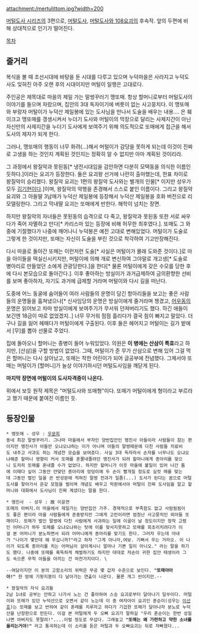 attachment:/mertulittom.jpg?width=200

[[머털도사 시리즈]]의 3편으로, [[머털도사]], [[머털도사와 108요괴]]의 후속작. 앞의 두편에 비해 상대적으로 인기가 떨어진다.

[[목차]] 
== 줄거리 ==
복식을 볼 때 조선시대에 바탕을 둔 시대를 다루고 있으며 누덕마을은 사라지고 누덕도사도 잊혀진 아주 오랜 후의 시대이지만 머털이 일행은 고대로다.

주인공은 제목대로 마을의 제일 가는 말썽꾸러기 맹또매. 항상 할머니로부터 머털도사의 이야기를 들으며 자랐으며, 집안의 3대 독자이기에 버릇이 없는 사고뭉치다. 이 맹또매와 부랑자 머털이가 누덕산 제일봉에 있는 도사님을 만나서 도술을 배우는 내용.... 은 훼이크고 맹또매를 갱생시켜서 누더기 도사와 머털이의 막장으로 달리는 사제지간이 아닌 자신만의 사제지간을 누더기 도사에게 보여주기 위해 의도적으로 또매에게 접근을 해서 도사의 제자가 되게 한다.

그러나, 맹또매의 행동이 너무 화려(...)해서 머털이가 감당을 못하게 되는데 이것이 진짜로 고생을 하는 것인지 계획된 것인지는 정확히 알 수 없지만 아마 계획된 것이리라.

그 과정에서 왕질악과 못된동[* 냉전시대임을 감안하면 다분히 모택동을 의식한 이름인 듯하다.]이라는 요괴가 등장한다. 둘은 요괴왕 선거에 나란히 출마했는데, 한표 차이로 왕질악이 승리했다. 왕질악 요괴는 1편의 왕질악 도사와는 별개의 인물[* 이지만 성우가 모두 [[김기현]]이다.]이며, 왕질악의 악행을 존경해서 스스로 붙인 이름이다. 그리고 왕질악 요괴와 그 아들딸 3남매가 누덕산 제일봉에 등장해서 누덕산 제일봉을 호화 버전으로 리모델링한다. 그리고 막내딸 요괴는 또매에게 반한다. 해학이 넘치는 장면. 

하지만 왕질악의 자녀들은 못된동의 습격으로 다 죽고, 왕질악과 못된동 또한 서로 싸우다가 죽어 자멸하고 만다[* 카리스마 있는 등장에 비해 허무한 최후였다.]. 또매도 그 와중에 기절했다가 나중에 깨어나니 누덕봉은 예전 고대로 변해있었다. 머털이가 도술로 그렇게 한 것이지만, 또매는 자신이 도술을 부린 것으로 착각하여 기고만장해진다.

다시 마을로 돌아간 또매는 이런저런 도술[* 사실은 머털이가 몰래 도와준 것이다.]로 마을 아이들을 떡실신시키지만, 머털이에 의해 개로 변신하여 그야말로 개고생[* 도술로 병아리로 만들었던 소에게 관광당한다.]을 한다[* 물론 머털이에게 갖은 수모를 당한 후에 다시 본모습으로 돌아간다.]. 이후 좋아하는 방실이가 과거급제하여 금의환향한 선비를 보며 좋아하자, 자기도 과거에 급제할 거라며 머털이와 다시 길을 떠난다.

도중에 어느 동굴에 숨어들어 여러 사람들의 운명이 담긴 항아리들을 보고는 좋은 사람들의 운명들을 훔쳐냈으나[* 신사임당의 운명은 방실이에게 줄거라며 챙겼고, [[어우동]]의 운명은 읽어보고 차마 방실이에게 보여주기가 무서워 던져버리기도 했다. 하긴 애들이 보긴엔 18금이 따로 없었겠지..] 너무 무거워 점점 흘리다가 결국 힘이 빠지고 말았다. 더구나 길을 잃어 헤매다가 머털이에게 구출된다. 이후 둘은 헤어지고 머털이는 길가 밭에서 [무]를 뽑아 선물로 주었다.

집에 돌아오니 할머니는 중병이 들어 누워있었다. 의원은 '''이 병에는 산삼이 특효'''라고 하지만, [산삼]을 구할 방법이 없었다. 그때, 머털이가 준 무가 산삼으로 변해 있어 그걸 먹은 할머니는 다시 살아났고, 또매는 착한 어린이가 되어 글공부에 전념했다. 그제서야 또매는 머털이가 [할머니]가 늘상 이야기하시던 머털도사임을 깨닫게 된다.

'''마지막 장면에 머털이의 도사자격증이 나온다.'''

위에서 보듯 원작 제목은 "머털도사와 또매형"이다. 또매가 머털이에게 형이라고 부르라고 했기 때문에 붙여진 이름인 듯.

== 등장인물 ==
 * 맹또매 - 성우 : [[우문희]]
 동네 최강 말썽꾸러기. 그나마 마을에서 부자인 양반집안인 맹진사 아들이라 사람들이 참는 편이지만 맹진사가 아들만 오냐오냐하는 이가 아니며 아들의 말썽때문에 다친 사람들 치료비도 내주고 사과도 하는 개념찬 모습을 보여준다. 사실 3대 독자라서 손자를 너무나도 오냐오냐해준 할머니 영향이 커서 또매를 혼쭐내줄려던 맹진사가 되려 할머니에게 종아리를 맞으니 도저히 또매를 혼내줄 수가 없었다. 하지만 할머니가 이웃 마을에 볼일이 있어 나간 틈에 이때다 싶어 그동안 안맞던 종아리에 엉덩이에 두 손이 빨개질 정도로 실컷 매를 맞는데 그동안 벌인 일을 쓴 반성문에 적혀진 말썽 전과가 일품(...) 도사가 된다는 꿈으로 머털도사를 찾아가서 온갖 모험을 벌이며 개념도 배우고 막판에서야 머털이 진짜 도사임을 알고 할머니와 대화에서 도사님이 진짜 계셨다는 말을 한다.

 * 맹진사  - 성우 : 故 이윤연
 또매의 아버지.이 마을에서 제일가는 양반집안 가주. 경제적으로 부족함도 없고 사람됨됨이도 좋은 편이라 마을 사람들에게 존중받지만 그에게 고민이라면 엄청난 사고뭉치인 외아들 또매이다. 또매가 벌인 말썽에 다친 사람에게 사과하는 일에 이골이 날 정도이지만 정작 고령인 어머니가 하두 또매를 오냐오냐하는 탓에 이를 맞서지못하고 또매를 회초리치려다가 이걸 본 어머니가 분노하면서 되려 어머니에게 종아리를 맞기도 한다. 그러자 우는데 아내가 "나이가 몇인데 왜 우십니까?"라고 하자 "그게 아니라,여보. 기뻐서 우는 거라오. 이 나이가 되도록 종아리를 치는 어머님이 살아계시니 얼마나 기쁜 일이 아니오." 라는 말을 하기도 했다. 나중에 또매를 혹독하게 체벌하기도 하지만 대대로 자손이 귀한 집안 태생이라 그도 속으론 무척 아들을 아끼는 건 마찬가지이다. \

 --여담이지만 이 분의 고함소리의 위력은 무공 몇 갑자 수준으로 보인다. '''"또매야아아!"''' 한 방에 기왓지붕이 다 날아가는 연출이 나온다. 물론 개그 씬이지만.--

 * 왕질악의 자식 요괴들
 2남 1녀로 공부는 안하고 나가서 노는 건 좋아하여 스승 요괴로부터 달아나기 일쑤이다. 머털이와 또매가 있던 누덕산으로 오면서 같이 노는데 이 중 여자아이 요괴인 푼순이(성우는 [[이선호]])는 또매를 보고 반하여 같이 혼례를 치루자고 하다가 기겁한 또매가 달아나자 분노로 누덕산을 난장판으로 만든다. 이걸 본 머털에게 두 오빠 요괴가 말하길 "우리 푼순이는 한번 성질나면 아버지도 못말려!"....이럴 정도로 무섭다. 그래놓고 '''"또매는 왜 가련하고 약한 소녀를 울리는거야!"''' 라고 통곡하는데 이 소리를 듣은 머털과 두 오빠요괴는 뒤로 자빠졌다...
